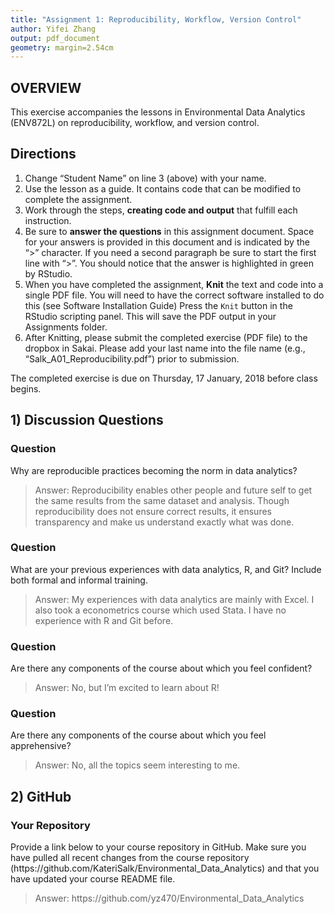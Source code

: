 ```yaml
---
title: "Assignment 1: Reproducibility, Workflow, Version Control"
author: Yifei Zhang
output: pdf_document
geometry: margin=2.54cm
---
```


## OVERVIEW

This exercise accompanies the lessons in Environmental Data Analytics (ENV872L) on reproducibility, workflow, and version control. 

## Directions
1. Change "Student Name" on line 3 (above) with your name.
2. Use the lesson as a guide. It contains code that can be modified to complete the assignment.
3. Work through the steps, **creating code and output** that fulfill each instruction.
4. Be sure to **answer the questions** in this assignment document.
Space for your answers is provided in this document and is indicated by the ">" character.
If you need a second paragraph be sure to start the first line with ">".
You should notice that the answer is highlighted in green by RStudio. 
6. When you have completed the assignment, **Knit** the text and code into a single PDF file.
You will need to have the correct software installed to do this (see Software Installation Guide)
Press the `Knit` button in the RStudio scripting panel.
This will save the PDF output in your Assignments folder.
8. After Knitting, please submit the completed exercise (PDF file) to the dropbox in Sakai. Please add your last name into the file name (e.g., "Salk_A01_Reproducibility.pdf") prior to submission.

The completed exercise is due on Thursday, 17 January, 2018 before class begins.

## 1) Discussion Questions

### Question
Why are reproducible practices becoming the norm in data analytics?

> Answer: Reproducibility enables other people and future self to get the same results from the same dataset and analysis. Though reproducibility does not ensure correct results, it ensures transparency and make us understand exactly what was done.

### Question
What are your previous experiences with data analytics, R, and Git? Include both formal and informal training.

> Answer: My experiences with data analytics are mainly with Excel. I also took a econometrics course which used Stata. I have no experience with R and Git before.

### Question
Are there any components of the course about which you feel confident?

> Answer: No, but I'm excited to learn about R!

### Question
Are there any components of the course about which you feel apprehensive?

> Answer: No, all the topics seem interesting to me.


## 2) GitHub

### Your Repository
Provide a link below to your course repository in GitHub. Make sure you have pulled all recent changes from the course repository (https://github.com/KateriSalk/Environmental_Data_Analytics) and that you have updated your course README file. 

> Answer: https://github.com/yz470/Environmental_Data_Analytics



